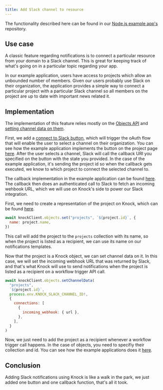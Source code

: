 ```yaml
---
title: Add Slack channel to resource
---
```


The functionality described here can be found in our [Node.js example app's](https://github.com/knocklabs/knock-node-example-app/) repository.

## Use case

A classic feature regarding notifications is to connect a particular resource from your domain to a Slack channel. This is great for keeping track of what's going on in a particular topic regarding your app.

In our example application, users have access to projects which allow an unbounded number of members. Given our users probably use Slack on their organization, the application provides a simple way to connect a particular project with a particular Slack channel so all members on the project are up to date with important news related it.

## Implementation

The implementation of this feature relies mostly on the [Objects API](/send-and-manage-data/objects) and [setting channel data on them](/send-notifications/setting-channel-data).

First, we add a [connect to Slack button](https://api.slack.com/docs/slack-button), which will trigger the oAuth flow that will enable the user to select a channel on their organization. You can see how the example application implements the button on the project page [here](https://github.com/knocklabs/knock-node-example-app/blob/main/app/projects/components/AddSlackBtn.tsx#L4). After the user selects a channel, Slack will call the callback URI you specified on the button with the state you provided. In the case of the example application, it's sending the project id so when the callback gets executed, we know to which project to connect the selected channel to.

The callback implementation in the example application can be found [here](https://github.com/knocklabs/knock-node-example-app/blob/main/app/api/slack-cb.ts#L1). The callback then does an authenticated call to Slack to fetch an incoming wehbook URL, which we will use on Knock's side to power our Slack integration.

First, we need to create a representation of the project on Knock, which can be found [here](https://github.com/knocklabs/knock-node-example-app/blob/main/app/api/slack-cb.ts#L50).

```javascript
await knockClient.objects.set("projects", `${project.id}`, {
  name: project.name,
})
```

This call will add the project to the `projects` collection with its name, so when the project is listed as a recipient, we can use its name on our notifications templates.

Now that the project is a Knock object, we can set channel data on it. In this case, we will set the incoming webhook URL that was returned by Slack, and that's what Knock will use to send notifications when the project is listed as a recipient on a workflow trigger API call.


```javascript
await knockClient.objects.setChannelData(
  "projects",
  `${project.id}`,
  process.env.KNOCK_SLACK_CHANNEL_ID!,
  {
    connections: [
      {
        incoming_webhook: { url },
      },
    ],
  }
)
```

Now, we just need to add the project as a recipient whenever a workflow trigger call happens. In the case of objects, you need to specifiy their collection and id. You can see how the example applications does it [here](https://github.com/knocklabs/knock-node-example-app/blob/main/app/comments/mutations/createComment.ts#L80).

## Conclusion

Adding Slack notifications using Knock is like a walk in the park, we just added one button and one callback function, that's all it took.
